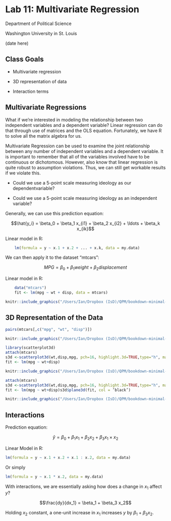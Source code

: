 # Lab 11: Multivariate Regression

Department of Political Science 

Washington University in St. Louis 

(date here)

## Class Goals 

- Multivariate regression

- 3D representation of data 

- Interaction terms

## Multivariate Regressions

What if we’re interested in modeling the relationship between two independent variables and a dependent variable? Linear regression can do that through use of matrices and the OLS equation. Fortunately, we have R to solve all the matrix algebra for us.

Multivariate Regression can be used to examine the joint relationship between any number of independent variables and a dependent variable. It is important to remember that all of the variables involved have to be continuous or dichotomous. However, also know that linear regression is quite robust to assumption violations. Thus, we can still get workable results if we violate this.

- Could we use a 5-point scale measuring ideology as our dependentvariable? 
 
- Could we use a 5-point scale measuring ideology as an independent variable?

Generally, we can use this prediction equation:
	
$$\hat{y_i} = \beta_0 + \beta_1 x_{i1} + \beta_2 x_{i2} + \ldots + \beta_k x_{ik}$$

Linear model in R:

```r
	lm(formula = y ~ x.1 + x.2 + ... + x.k, data = my.data)
```

We can then apply it to the dataset "mtcars":

$$MPG = \beta_0 + \beta_1 weight + \beta_2 displacement$$

Linear model in R:

```r
	data("mtcars")
	fit <- lm(mpg ~ wt + disp, data = mtcars)
```

```r
knitr::include_graphics("/Users/Ian/Dropbox (IsD)/QPM/bookdown-minimal-master/bookdown-minimal-master/_bookdown_files/Lab_Files/34.png")
``` 

## 3D Representation of the Data

```r
pairs(mtcars[,c("mpg", "wt", "disp")])
```

```r
knitr::include_graphics("/Users/Ian/Dropbox (IsD)/QPM/bookdown-minimal-master/bookdown-minimal-master/_bookdown_files/Lab_Files/35.png")
``` 

```r
library(scatterplot3d)
attach(mtcars)
s3d <-scatterplot3d(wt,disp,mpg, pch=16, highlight.3d=TRUE,type="h", main="3D Scatterplot")
fit <- lm(mpg ~ wt+disp)
```

```r
knitr::include_graphics("/Users/Ian/Dropbox (IsD)/QPM/bookdown-minimal-master/bookdown-minimal-master/_bookdown_files/Lab_Files/36.png")
``` 

```r
attach(mtcars)
s3d <-scatterplot3d(wt,disp,mpg, pch=16, highlight.3d=TRUE,type="h", main="3D Scatterplot")
fit <- lm(mpg ~ wt+disp)s3d$plane3d(fit, col = ’black’)
```

```r
knitr::include_graphics("/Users/Ian/Dropbox (IsD)/QPM/bookdown-minimal-master/bookdown-minimal-master/_bookdown_files/Lab_Files/37.png")
``` 

## Interactions 

Prediction equation:

$$\hat{y} = \beta_0 + \beta_1 x_{1} + \beta_2 x_{2} + \beta_3 x_{1} \times x_{2}$$

Linear Model in R: 

```r
lm(formula = y ~ x.1 + x.2 + x.1 : x.2, data = my.data)
```

Or simply
	
```r
lm(formula = y ~ x.1 * x.2, data = my.data)
```

With interactions, we are essentially asking how does a change in $x_1$ affect $y$?

$$\frac{dy}{dx_1} = \beta_1 + \beta_3 x_2$$
	
Holding $x_2$ constant, a one-unit increase in $x_1$ increases $y$ by $\beta_1 + \beta_3 x_2$.
	
	